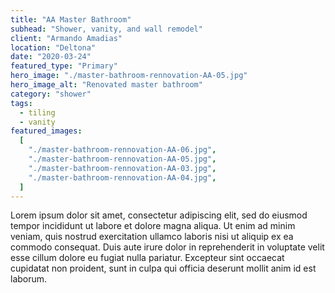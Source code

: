```yaml
---
title: "AA Master Bathroom"
subhead: "Shower, vanity, and wall remodel"
client: "Armando Amadias"
location: "Deltona"
date: "2020-03-24"
featured_type: "Primary"
hero_image: "./master-bathroom-rennovation-AA-05.jpg"
hero_image_alt: "Renovated master bathroom"
category: "shower"
tags:
  - tiling
  - vanity
featured_images:
  [
    "./master-bathroom-rennovation-AA-06.jpg",
    "./master-bathroom-rennovation-AA-05.jpg",
    "./master-bathroom-rennovation-AA-03.jpg",
    "./master-bathroom-rennovation-AA-04.jpg",
  ]
---
```


Lorem ipsum dolor sit amet, consectetur adipiscing elit, sed do eiusmod tempor incididunt ut labore et dolore magna aliqua. Ut enim ad minim veniam, quis nostrud exercitation ullamco laboris nisi ut aliquip ex ea commodo consequat. Duis aute irure dolor in reprehenderit in voluptate velit esse cillum dolore eu fugiat nulla pariatur. Excepteur sint occaecat cupidatat non proident, sunt in culpa qui officia deserunt mollit anim id est laborum.
